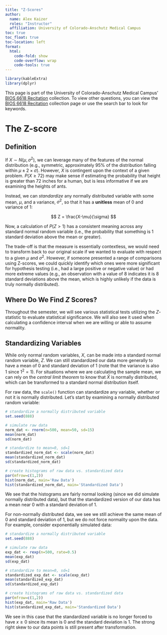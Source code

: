 ```yaml
---
title: "Z-Scores"
author: 
  name: Alex Kaizer
  roles: "Instructor"
  affiliation: University of Colorado-Anschutz Medical Campus
toc: true
toc_float: true
toc-location: left
format:
  html:
    code-fold: show
    code-overflow: wrap 
    code-tools: true
---
```


```r
library(kableExtra)
library(dplyr)
```

This page is part of the University of Colorado-Anschutz Medical Campus' [BIOS 6618 Recitation](/recitation/index.qmd) collection. To view other questions, you can view the [BIOS 6618 Recitation](/recitation/index.qmd) collection page or use the search bar to look for keywords.

# The Z-score

## Definition

If $X \sim N(\mu,\sigma^2)$, we can leverage many of the features of the normal distribution (e.g., symmetric, approximately 95% of the distribution falling within $\mu \pm 2 \times \sigma$). However, $X$ is contingent upon the context of a given problem. $P(X \geq 72)$ may make sense if estimating the probability that height is greater than 72 inches for a human, but is less informative if we are examining the heights of ants.

Instead, we can *standardize* any normally distributed variable with some mean, $\mu$, and a variance, $\sigma^2$, so that it has a **unitless** mean of 0 and variance of 1:

$$ Z = \frac{X-\mu}{\sigma} $$

Now, a calculation of $P(Z>1)$ has a consistent meaning across any standard normal random variable (i.e., the probability that something is 1 standard deviation above the mean or greater). 

The trade-off is that the measure is essentially contextless, we would need to transform back to our original scale if we wanted to evaluate with respect to a given $\mu$ and $\sigma^2$. However, if someone presented a range of comparisons using Z-scores, we could quickly identify which ones were more significant for hypothesis testing (i.e., had a large positive or negative value) or had more extreme values (e.g., an observation with a value of 8 indicates it is 8 standard deviations above the mean, which is highly unlikely if the data is truly normally distributed).


## Where Do We Find $Z$ Scores?

Throughout the semester, we will see various statistical tests utilizing the $Z$-statistic to evaluate statistical significance. We will also see it used when calculating a confidence interval when we are willing or able to assume normality.


## Standardizing Variables

While only normal random variables, $X$, can be made into a standard normal random variable, $Z$. We can still standardized our data more generally to have a mean of 0 and standard deviation of 1 (note that the variance is also 1 since $1^{2}=1$). For situations where we are calculating the sample mean, we can rely on the *central limit theorem* to know that $\bar{X}$ is normally distributed, which can be transformed to a standard normal distribution itself.

For raw data, the `scale()` function can standardize any variable, whether or not it is normally distributed. Let's start by examining a normally distributed random variable:

```r
# standardize a normally distributed variable
set.seed(888)

# simulate raw data
norm_dat <- rnorm(n=500, mean=50, sd=15)
mean(norm_dat)
sd(norm_dat)

# standardize to mean=0, sd=1
standardized_norm_dat <- scale(norm_dat)
mean(standardized_norm_dat)
sd(standardized_norm_dat)

# create histograms of raw data vs. standardized data
par(mfrow=c(1,2))
hist(norm_dat, main='Raw Data')
hist(standardized_norm_dat, main='Standardized Data')
```

We see that the histograms are fairly normal looking (since we did simulate normally distributed data), but that the standardized version of our data has a mean near 0 with a standard deviation of 1.

For non-normally distributed data, we see we still achieve the same mean of 0 and standard deviation of 1, but we do not force normality upon the data. For example, consider exponentially simulated data:

```r
# standardize a normally distributed variable
set.seed(888)

# simulate raw data
exp_dat <- rexp(n=500, rate=0.5)
mean(exp_dat)
sd(exp_dat)

# standardize to mean=0, sd=1
standardized_exp_dat <- scale(exp_dat)
mean(standardized_exp_dat)
sd(standardized_exp_dat)

# create histograms of raw data vs. standardized data
par(mfrow=c(1,2))
hist(exp_dat, main='Raw Data')
hist(standardized_exp_dat, main='Standardized Data')
```

We see in this case that the standardized variable is no longer forced to have $x \geq 0$ since its mean is 0 and the standard deviation is 1. The strong right skew to our data points is still present after transformation.

